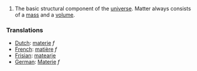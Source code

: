 #The basic structural component of the [[universe]].  Matter always consists of a [[mass]] and a [[volume]].

=== Translations ===
*[[Dutch]]: [[materie]] ''f''
*[[French]]: [[matière]] ''f''
*[[Frisian]]: [[matearje]]
*[[German]]: [[Materie]] ''f''